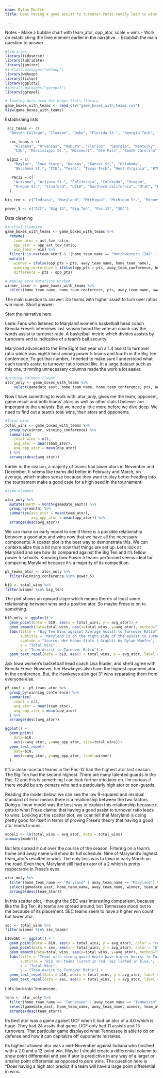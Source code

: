 ```yaml
---
name: Dylan Manfre
title: Does having a good assist to turnover ratio really lead to wins?

---
```


Notes
- Make a bubble chart with team_ator, opp_ator, scale = wins
- Work on establishing the time element earlier in the narrative.
- Establish the main question to answer

```r
#libraries
library(tidyverse)
library(lubridate)
library(janitor)
#install.packages("wehoop")
library(wehoop)
library(tictoc)
library(ggplot2)
#install.packages("ggrepel")
library(ggrepel)
```

```r
# loading data from Her Hoops Stats library
game_boxes_with_teams <- read_csv("game_boxes_with_teams.csv")
View(game_boxes_with_teams)
```

Establishing lists
```r
 acc_teams <- c(
  "Boston College", "Clemson", "Duke", "Florida St.", "Georgia Tech", "Louisville", "Miami (FL)", "North Carolina", "NC State", "Pittsburgh", "Syracuse", "Virginia", "Virginia Tech", "Wake Forest")

  sec_teams = c(
    "Alabama", "Arkansas", "Auburn", "Florida", "Georgia", "Kentucky",
    "LSU", "Mississippi St.", "Missouri", "Ole Miss", "South Carolina", "Tennessee", "Texas A&M", "Vanderbilt")

 Big12 = c(
    "Baylor", "Iowa State", "Kansas", "Kansas St.", "Oklahoma",
    "Oklahoma St.", "TCU", "Texas", "Texas Tech", "West Virginia", "BYU", "Cincinnati", "UCF", "Houston", "Iowa St.")

   Pac12 = c(
    "Arizona", "Arizona St.", "California", "Colorado", "Oregon",
    "Oregon St.", "Stanford", "UCLA", "Southern California", "Utah", "Washington", "Washington St."
  )
   
big_ten <- c("Indiana", "Maryland", "Michigan", "Michigan St.", "Minnesota", "Nebraska", "Northwestern", "Ohio St.", "Penn St.", "Purdue", "Rutgers", "Illinois", "Iowa", "Wisconsin")

power_5 <- c("ACC", "Big 12", "Big Ten", "Pac-12", "SEC")
```

Data cleaning
```r
#initial cleaning
game_boxes_with_teams <- game_boxes_with_teams %>%
  rename(
    team_ator = ast_tov_ratio,
    opp_ator = opp_ast_tov_ratio,
    win_loss = win) %>%
  filter(!is.na(team_ator) & !(home_team_name == "Northwestern (IA)" | away_team_name == "Northwestern (IA)")) %>%
  mutate(
    winner = ifelse(opp_pts > pts, away_team_name, home_team_name),
    winning_conference = ifelse(opp_pts > pts, away_team_conference, home_team_conference),
    difference = pts - opp_pts)

# making sure mutations worked
winner_loser <- game_boxes_with_teams %>% 
  select(home_team_name, home_team_conference, pts, away_team_name, away_team_conference, opp_pts, winner, winning_conference, difference)
```
The main question to answer: Do teams with higher assist to turn over ratios win more.
Short answer: 


Start the narrative here

Lede: Fans who listened to Maryland women's basketball head coach Brenda Frese's interviews last season heard the veteran coach say the words assist to turnover ratio. A basketball metric which divides assists by turnovers and is indicative of a team's ball security. 

Maryland advanced to the Elite Eight last year on a 1.4 assist to turnover ratio which was eighth best among power 5 teams and fourth in the Big Ten confernece. To get that number, I needed to make sure I understood what each team's assist to turnover ratio looked like. In a large dataset such as this one, trimming unnecessary columns made the work a lot easier.

```r
#picking columns I want
ator_only <- game_boxes_with_teams %>% 
    select(gamedate_east, home_team_name, home_team_conference, pts, away_team_name, away_team_conference, opp_pts, winner, winning_conference, ast, tov, opp_ast, opp_tov, team_ator, opp_ator, difference)
```

Now I have something to work with. ator_only, gives me the team, opponent, game result and both teams' ators as well as other stats I believer are important to the analysis. But we need a little more before we dive deep. We need to find out a team's total wins, their ators and opponents.

```r
#Total_wins
total_wins <- game_boxes_with_teams %>%
  group_by(winner, winning_conference) %>%
  summarize(
    total_wins = n(),
    avg_ator = mean(team_ator),
    avg_opp_ator = mean(opp_ator)
  ) %>%
  arrange(desc(avg_ator))
```
Earlier in the season, a majority of teams had lower ators in November and December. It seems like teams did better in February and March, on average, which makes sense because they want to play better heading into the tournament make a good case for a high seed in the tournament. 

```r
#time element

ator_only %>% 
  mutate(month = month(gamedate_east)) %>% 
  group_by(month) %>%
  summarize(avg_ator = mean(team_ator),
            avg_opp_ator = mean(opp_ator)) %>% 
  arrange(desc(avg_ator))


```



We can make an early model to see if there is a possible relationship between a good ator and wins now that we have all the necessary components. A scatter plot is the best way to demonstrate this. We can contextualize this a bit more now that things are set up. Let's look at Maryland and see how its compared against the Big Ten and it's fellow power 5 schools. Knowing how Power 5 teams performed seems ideal for comparing Maryland because it's a majority of its competition.
```r
p5_teams_ator <- ator_only %>% 
  filter(winning_conference %in% power_5)

b10 <- total_wins %>% 
filter(winner %in% big_ten)
```

The plot shows an upward slope which means there's at least some relationship between wins and a positive ator. So maybe Frese is on to something. 
```r
b10_only <- ggplot() +
  geom_point(data = b10, aes(x = total_wins, y = avg_ator)) +
  geom_smooth(data=total_wins, aes(x=total_wins, y=avg_ator), method="lm") +
  labs(title = "Big Ten Wins agaisnt Average Assist to Turnover Ratio",
       subtitle = "Maryland is on the right side of the assist to turnover ratio.", 
       caption = "Source: Her Hoops Stats | Graphic by Dylan Manfre",
       x = "Total Wins",
       y = "Team Assist to Turnover Ratio") +
  geom_text_repel(data = b10, aes(x = total_wins, y = avg_ator, label = winner))
```
Ask Iowa women's basketball head coach Lisa Bluder, and she'd agree with Brenda Frese. However, her Hawkeyes also have the highest opponent ator in the conference. But, the Hawkeyes also got 31 wins separating them from everyone else. 
```r

p5_conf <- p5_teams_ator %>%
  group_by(winning_conference) %>% 
  summarize(
    count = n(),
    avg_ator = mean(team_ator),
    avg_opp_ator = mean(opp_ator)
  ) %>%
  arrange(desc(avg_ator))

ggplot() + 
  geom_point(
    data=b10, 
    aes(x=avg_ator, y=avg_opp_ator, size=total_wins))+
  geom_text_repel(
    data=b10, 
    aes(x=avg_ator, y=avg_opp_ator, label=winner)
  )
```
It's a close race but teams in the Pac-12 had the highest ator last season. The Big Ten had the second highest. There are many talented guards in the Pac-12 and this is something I can look further into later on. I'm curious if there would be any centers who had a particularly high ator or non-guards.

Reading the model below, we can see the low R-squared and residual standard of error means there is a relationship between the two factors. Doing a linear model was the best way to explain this relationship becasue it gets to what Frese claims: that having a good assist to turnover ratio leads to wins. Looking at the scatter plot, we ccan tell that Maryland is doing pretty good for itself in terms of proving Frese's theory that having a good ator leads to wins.
```r
model1 <- lm(total_wins ~ avg_ator, data = total_wins)
summary(model1)
```
But lets spread it out over the course of the season. Filtering on a team's home and away name will show its full schedule. Nine of Maryland's highest team_ator's resulted in wins. The only loss was to Iowa in early March on the road. Even then, Maryland still had an ator of a 2 which is pretty respectable in Frese's eyes.

```r
ator_only %>% 
  filter(home_team_name == "Maryland" | away_team_name == "Maryland") %>% 
  select(gamedate_east, home_team_name, away_team_name, winner, team_ator, opp_ator) %>% 
  arrange(desc(team_ator))
```

In this scatter plot, I thought the SEC was interesting comparison, because like the Big Ten, its teams are spread around, but Tennessee stood out to me because of its placement. SEC teams seem to have a higher win count but lower ator.

```r
sec <- total_wins %>% 
filter(winner %in% sec_teams)

b10vSEC <- ggplot() +
  geom_point(data = b10, aes(x = total_wins, y = avg_ator), color = "red") +
  geom_point(data = sec, aes(x = total_wins, y = avg_ator), color = "blue") +
  geom_smooth(data=total_wins, aes(x=total_wins, y=avg_ator), method="lm") +
  labs(title = "Teams with strong guard depth have higher Assist to Turnover Ratios",
       subtitle = "Big Ten teams listed in red, SEC listed in blue.",
       x = "Total Wins",
       y = "Team Assist to Turnover Ratio") +
  geom_text_repel(data = b10, aes(x = total_wins, y = avg_ator, label = winner))+
  geom_text_repel(data = sec, aes(x = total_wins, y = avg_ator, label = winner))

```

Let's look into Tennessee.
```r
tenn <- ator_only %>% 
  filter(home_team_name == "Tennessee" | away_team_name == "Tennessee") %>% 
  select(gamedate_east, home_team_name, away_team_name, winner, team_ator, opp_ator) %>% 
  arrange(desc(team_ator))
```

Its best ator was a game agaisnt UCF when it had an ator of a 4.0 which is huge. They had 24 assits that game. UCF only had 11 assists and 15 turnovers. That particular game displayed what Tennessee is able to do on defense and how it can capitalize off opponents mistakes.

Its highest allowed ator was a mid-November against Indiana who finsihed with a 2.0 and a 12-point win. Maybe I should create a differential column to show point differential and see if ator is predictive in any way of a larger or smaller point differential as opposed to pure wins. The question here is "Does having a high ator predict if a team will have a large point differential in wins.






















